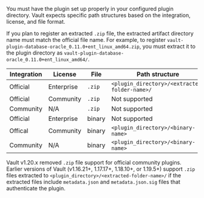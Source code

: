 You must have the plugin set up properly in your configured plugin directory.
Vault expects specific path structures based on the integration, license, and
file format.

If you plan to register an extracted `.zip` file, the extracted artifact
directory name must match the official file name. For example, to register
`vault-plugin-database-oracle_0.11.0+ent_linux_amd64.zip`, you must extract it
to the plugin directory as `vault-plugin-database-oracle_0.11.0+ent_linux_amd64/`.

Integration | License    | File   | Path structure
----------- | ---------- | ------ | --------------
Official    | Enterprise | `.zip` | `<plugin_directory>/<extracted-folder-name>/`
Official    | Community  | `.zip` | Not supported
Community   | N/A        | `.zip` | Not supported
Official    | Enterprise | binary | Not supported
Offical     | Community  | binary | `<plugin_directory>/<binary-name>`
Community   | N/A        | binary | `<plugin_directory>/<binary-name>`

<Note title="Deprecated .zip file support">

Vault v1.20.x removed `.zip` file support for official community plugins.
Earlier versions of Vault (v1.16.21+, 1.17.17+, 1.18.10+, or 1.19.5+) support
`.zip` files extracted to `<plugin_directory>/<extracted-folder-name>/` if the
extracted files include  `metadata.json` and `metadata.json.sig` files that
authenticate the plugin.

</Note>
